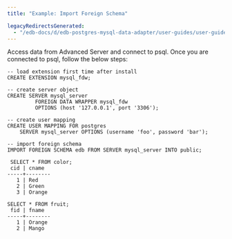 ```yaml
---
title: "Example: Import Foreign Schema"

legacyRedirectsGenerated:
  - "/edb-docs/d/edb-postgres-mysql-data-adapter/user-guides/user-guide/2.5.5/example_import_foreign_schema.html"
---
```


<div id="example_import_foreign_schema" class="registered_link"></div>

Access data from Advanced Server and connect to psql. Once you are connected to psql, follow the below steps:

```text
-- load extension first time after install
CREATE EXTENSION mysql_fdw;

-- create server object
CREATE SERVER mysql_server
         FOREIGN DATA WRAPPER mysql_fdw
         OPTIONS (host '127.0.0.1', port '3306');

-- create user mapping
CREATE USER MAPPING FOR postgres
    SERVER mysql_server OPTIONS (username 'foo', password 'bar');

-- import foreign schema
IMPORT FOREIGN SCHEMA edb FROM SERVER mysql_server INTO public;

 SELECT * FROM color;
 cid | cname
-----+--------
   1 | Red
   2 | Green
   3 | Orange

SELECT * FROM fruit;
 fid | fname
-----+--------
   1 | Orange
   2 | Mango
```
